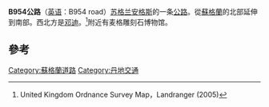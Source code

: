'''B954公路'''（[[英语|英语]]：B954 road）[[苏格兰|苏格兰]][[安格斯_(蘇格蘭)|安格斯]]的一条[[公路|公路]]。從[[蘇格蘭|蘇格蘭]]的北部延伸到南部。西北方是[[邓迪|邓迪]]。<ref>United Kingdom Ordnance Survey Map，Landranger (2005)</ref>附近有麦格雕刻石博物馆。

== 參考 ==
{{reflist}}

{{coord|56.57603|N|3.15458|W|type:landmark_region:GB_dim:10000|display=title}}

[[Category:蘇格蘭道路|Category:蘇格蘭道路]]
[[Category:丹地交通|Category:丹地交通]]

{{UK-road-stub}}